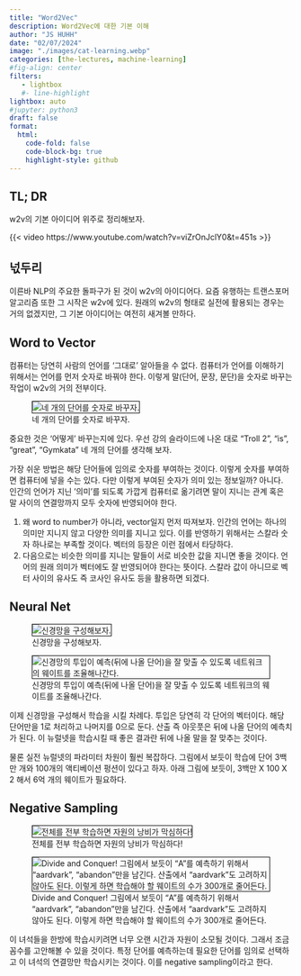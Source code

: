 ```yaml
---
title: "Word2Vec" 
description: Word2Vec에 대한 기본 이해
author: "JS HUHH"
date: "02/07/2024"
image: "./images/cat-learning.webp"
categories: [the-lectures, machine-learning]
#fig-align: center
filters:
   - lightbox
   #- line-highlight
lightbox: auto
#jupyter: python3
draft: false
format:
  html:
    code-fold: false
    code-block-bg: true
    highlight-style: github
---
```


## TL; DR
w2v의 기본 아이디어 위주로 정리해보자. 

{{< video https://www.youtube.com/watch?v=viZrOnJclY0&t=451s >}}

## 넋두리 
이른바 NLP의 주요한 돌파구가 된 것이 w2v의 아이디어다. 요즘 유행하는 트랜스포머 알고리즘 또한 그 시작은 w2v에 있다. 원래의 w2v의 형태로 실전에 활용되는 경우는 거의 없겠지만, 그 기본 아이디어는 여전히 새겨볼 만하다. 

## Word to Vector 

컴퓨터는 당연히 사람의 언어를 '그대로' 알아들을 수 없다. 컴퓨터가 언어를 이해하기 위해서는 언어를 먼저 숫자로 바꿔야 한다. 이렇게 말(단어, 문장, 문단)을 숫자로 바꾸는 작업이 w2v의 거의 전부이다. 

::: {layout="[-1, 5, -1]"}
![네 개의 단어를 숫자로 바꾸자.](./images/w2v/w2v-1.png){ style="border: 1px solid #000;" }
:::

중요한 것은 '어떻게' 바꾸는지에 있다. 우선 강의 슬라이드에 나온 대로 "Troll 2", "is", "great", "Gymkata" 네 개의 단어를 생각해 보자.

가장 쉬운 방법은 해당 단어들에 임의로 숫자를 부여하는 것이다. 이렇게 숫자를 부여하면 컴퓨터에 넣을 수는 있다. 다만 이렇게 부여된 숫자가 의미 있는 정보일까? 아니다. 인간의 언어가 지닌 '의미'를 되도록 가깝게 컴퓨터로 옮기려면 말이 지니는 관계 혹은 말 사이의 연결망까지 모두 숫자에 반영되어야 한다. 

1. 왜 word to number가 아니라, vector일지 먼저 따져보자. 인간의 언어는 하나의 의미만 지니지 않고 다양한 의미를 지니고 있다. 이를 반영하기 위해서는 스칼라 숫자 하나로는 부족할 것이다. 벡터의 등장은 이런 점에서 타당하다. 
2. 다음으로는 비슷한 의미를 지니는 말들이 서로 비슷한 값을 지니면 좋을 것이다. 언어의 원래 의미가 벡터에도 잘 반영되어야 한다는 뜻이다. 스칼라 값이 아니므로 벡터 사이의 유사도 즉 코사인 유사도 등을 활용하면 되겠다. 

## Neural Net

::: {layout="[[5,-1,5]]" layout-valign="bottom"}
![신경망을 구성해보자.](./images/w2v/w2v-2.png){ style="border: 1px solid #000;" }

![신경망의 투입이 예측(뒤에 나올 단어)을 잘 맞출 수 있도록 네트워크의 웨이트를 조율해나간다.](./images/w2v/w2v-3.png){ style="border: 1px solid #000;" }
:::

이제 신경망을 구성해서 학습을 시킬 차례다. 투입은 당연히 각 단어의 벡터이다. 해당 단어만을 1로 처리하고 나머지를 0으로 둔다. 산출 즉 아웃풋은 뒤에 나올 단어의 예측치가 된다. 이 뉴럴넷을 학습시킬 때 좋은 결과란 뒤에 나올 말을 잘 맞추는 것이다. 

물론 실전 뉴럴넷의 파라미터 차원이 훨씬 복잡하다. 그림에서 보듯이 학습에 단어 3백만 개와 100개의 액티베이션 펑션이 있다고 하자. 아래 그림에 보듯이, 3백만 X 100 X 2 해서 6억 개의 웨이트가 필요하다. 

## Negative Sampling 

::: {layout="[[5, -1, 5]]" layout-valign="bottom"}
![전체를 전부 학습하면 자원의 낭비가 막심하다!](./images/w2v/w2v-4.png){ style="border: 1px solid #000;" }

![Divide and Conquer! 그림에서 보듯이 "A"를 예측하기 위해서 "aardvark", "abandon"만을 남긴다. 산출에서 "aardvark"도 고려하지 않아도 된다. 이렇게 하면 학습해야 할 웨이트의 수가 300개로 줄어든다.](./images/w2v/w2v-5.png){ style="border: 1px solid #000;" }
:::

이 녀석들을 한방에 학습시키려면 너무 오랜 시간과 자원이 소모될 것이다. 그래서 조금 꼼수를 고안해볼 수 있을 것이다. 특정 단어를 예측하는데 필요한 단어를 임의로 선택하고 이 녀석의 연결망만 학습시키는 것이다. 이를 negative sampling이라고 한다.

